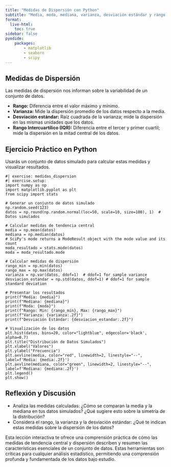 ```yaml
---
title: "Medidas de Dispersión con Python"
subtitle: "Media, moda, mediana, varianza, desviación estándar y rango intercuartílico"
format:
  live-html:
    toc: true
sidebar: false
pyodide: 
    packages: 
        - matplotlib
        - seaborn
        - scipy
---
```


## Medidas de Dispersión

Las medidas de dispersión nos informan sobre la variabilidad de un conjunto de datos.

- **Rango:** Diferencia entre el valor máximo y mínimo.
- **Varianza:** Mide la dispersión promedio de los datos respecto a la media.
- **Desviación estándar:** Raíz cuadrada de la varianza; mide la dispersión en las mismas unidades que los datos.
- **Rango Intercuartílico (IQR):** Diferencia entre el tercer y primer cuartil; mide la dispersión en la mitad central de los datos.

## Ejercicio Práctico en Python

Usarás un conjunto de datos simulado para calcular estas medidas y visualizar resultados.

```pyodide
#| exercise: medidas_dispersion
#| exercise.setup:
import numpy as np
import matplotlib.pyplot as plt
from scipy import stats

# Generar un conjunto de datos simulado
np.random.seed(123)
datos = np.round(np.random.normal(loc=50, scale=10, size=100), 1)  # Datos simulados

# Calcular medidas de tendencia central
media = np.mean(datos)
mediana = np.median(datos)
# SciPy's mode returns a ModeResult object with the mode value and its count
moda_resultado = stats.mode(datos)
moda = moda_resultado.mode

# Calcular medidas de dispersión
rango_min = np.min(datos)
rango_max = np.max(datos)
varianza = np.var(datos, ddof=1)  # ddof=1 for sample variance
desviacion_estandar = np.std(datos, ddof=1) # ddof=1 for sample standard deviation

# Presentar los resultados
print(f"Media: {media}")
print(f"Mediana: {mediana}")
print(f"Moda: {moda}")
print(f"Rango: Min: {rango_min}, Max: {rango_max}")
print(f"Varianza: {varianza:.2f}")
print(f"Desviación Estándar: {desviacion_estandar:.2f}")

# Visualización de los datos
plt.hist(datos, bins=20, color="lightblue", edgecolor='black', alpha=0.7)
plt.title("Distribución de Datos Simulados")
plt.xlabel("Valores")
plt.ylabel("Frecuencia")
plt.axvline(media, color="red", linewidth=2, linestyle="--", label=f'Media: {media:.2f}')
plt.axvline(mediana, color="green", linewidth=2, linestyle="--", label=f'Mediana: {mediana:.2f}')
plt.legend()
plt.show()

```

## Reflexión y Discusión

- Analiza las medidas calculadas: ¿Cómo se comparan la media y la mediana en tus datos simulados? ¿Qué sugiere esto sobre la simetría de la distribución?
- Considera el rango, la varianza y la desviación estándar: ¿Qué te indican estas medidas sobre la dispersión de los datos?

Esta lección interactiva te ofrece una comprensión práctica de cómo las medidas de tendencia central y dispersión describen y resumen las características esenciales de un conjunto de datos. Estas herramientas son críticas para cualquier análisis estadístico, permitiendo una comprensión profunda y fundamentada de los datos bajo estudio.
